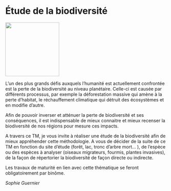 # Étude de la biodiversité

::: {.center data-latex=""}
![](images/etude-de-la-biodiversite.png){height=12em}
:::

L'un des plus grands défis auxquels l'humanité est actuellement confrontée est la perte de la biodiversité au niveau planétaire. Celle-ci est causée par différents processus, par exemple la déforestation massive qui amène à la perte d'habitat, le réchauffement climatique qui détruit des écosystèmes et en modifie d'autre.

Afin de pouvoir inverser et atténuer la perte de biodiversité et ses conséquences, il est indispensable de mieux connaitre et mieux recenser la biodiversité de nos régions pour mesure ces impacts.

A travers ce TM, je vous invite à réaliser une étude de la biodiversité afin de mieux appréhender cette méthodologie. A vous de décider de la suite de ce TM en fonction du site d'étude (forêt, lac, tronc d'arbre mort… ), de l'espèce ou des espèces à analyser (oiseaux migrateurs, fourmis, plantes invasives), de la façon de répertorier la biodiversité de façon directe ou indirecte.

Les travaux de maturité en lien avec cette thématique se feront obligatoirement par binôme.

::: {.signature data-latex=""}
_Sophie Guernier_
:::